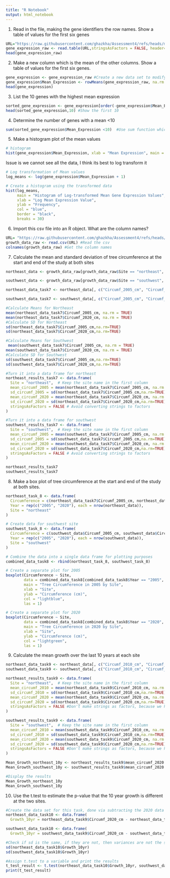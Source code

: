 ```yaml
---
title: "R Notebook"
output: html_notebook
---
```

1. Read in the file, making the gene identifiers the row names. Show a table of values for the first six genes

```r
URL="https://raw.githubusercontent.com/ghazkha/Assessment4/refs/heads/main/gene_expression.tsv"  
gene_expression_raw <- read.table(URL,stringsAsFactors = FALSE, header=TRUE, row.names=1)  #Reading the URL and formatting it correctly
head(gene_expression_raw)
```

2. Make a new column which is the mean of the other columns. Show a table of values for the first six genes.

```r
gene_expression <- gene_expression_raw #Create a new data set to modify, leave the original
gene_expression$Mean_Expression <- rowMeans(gene_expression_raw, na.rm = TRUE) #Finding the means of the rows, remove the empty values
head(gene_expression)
```

3.  List the 10 genes with the highest mean expression

```r
sorted_gene_expression <- gene_expression[order(-gene_expression$Mean_Expression), ] #Using the order function, sort the Mean expression in decreasing order
head(sorted_gene_expression,10) #Show the first 10
```


4. Determine the number of genes with a mean <10
```r
sum(sorted_gene_expression$Mean_Expression <10)  #Use sum function which counts the number of TRUE expressions, each row with Mean_Expression less than 10 will be TRUE
```

5. Make a histogram plot of the mean values

```r
# histogram
hist(gene_expression$Mean_Expression, xlab = "Mean Expression", main = "Histogram of Gene Expression Means")
```

Issue is we cannot see all the data, I think its best to log transform it

```r
# Log transformation of Mean values
log_means <- log(gene_expression$Mean_Expression + 1)

# Create a histogram using the transformed data
hist(log_means, 
     main = "Histogram of Log-transformed Mean Gene Expression Values", 
     xlab = "Log Mean Expression Value", 
     ylab = "Frequency", 
     col = "blue", 
     border = "black", 
     breaks = 30)
```


6. Import this csv file into an R object. What are the column names?

```r
URL= "https://raw.githubusercontent.com/ghazkha/Assessment4/refs/heads/main/growth_data.csv"
growth_data_raw <- read.csv(URL) #Read the csv
colnames(growth_data_raw) #Get the column names
```

7. Calculate the mean and standard deviation of tree circumference at the start and end of the study at both sites


```r
northeast_data <- growth_data_raw[growth_data_raw$Site == "northeast", ]

southwest_data <- growth_data_raw[growth_data_raw$Site == "southwest", ]

northeast_data_task7 <- northeast_data[, c("Circumf_2005_cm", "Circumf_2020_cm")]

southwest_data_task7 <- southwest_data[, c("Circumf_2005_cm", "Circumf_2020_cm")]

#Calculate Means for Northeast
mean(northeast_data_task7$Circumf_2005_cm, na.rm = TRUE)
mean(northeast_data_task7$Circumf_2020_cm, na.rm = TRUE)
#Calculate SD for Northeast
sd(northeast_data_task7$Circumf_2005_cm,na.rm=TRUE)
sd(northeast_data_task7$Circumf_2020_cm,na.rm=TRUE)

#Calculate Means for Southwest
 mean(southwest_data_task7$Circumf_2005_cm, na.rm = TRUE)
mean(southwest_data_task7$Circumf_2020_cm, na.rm = TRUE)
#Calculate SD for Southwest
sd(southwest_data_task7$Circumf_2005_cm,na.rm=TRUE)
sd(southwest_data_task7$Circumf_2020_cm,na.rm=TRUE)

#Turn it into a data frame for northeast
northeast_results_task7 <- data.frame(
  Site = "northeast",  # Keep the site name in the first column
  mean_circumf_2005 = mean(northeast_data_task7$Circumf_2005_cm, na.rm = TRUE),
  sd_circumf_2005 = sd(northeast_data_task7$Circumf_2005_cm,na.rm=TRUE),
  mean_circumf_2020 = mean(northeast_data_task7$Circumf_2020_cm, na.rm = TRUE),
  sd_circumf_2020 = sd(northeast_data_task7$Circumf_2020_cm,na.rm=TRUE),
  stringsAsFactors = FALSE # Avoid converting strings to factors
)

#Turn it into a data frame for southwest
southwest_results_task7 <- data.frame(
  Site = "southwest",  # Keep the site name in the first column
  mean_circumf_2005 = mean(southwest_data_task7$Circumf_2005_cm, na.rm = TRUE),
  sd_circumf_2005 = sd(southwest_data_task7$Circumf_2005_cm,na.rm=TRUE),
  mean_circumf_2020 = mean(southwest_data_task7$Circumf_2020_cm, na.rm = TRUE),
  sd_circumf_2020 = sd(southwest_data_task7$Circumf_2020_cm,na.rm=TRUE),
  stringsAsFactors = FALSE # Avoid converting strings to factors
)

northeast_results_task7
southwest_results_task7
```

8. Make a box plot of tree circumference at the start and end of the study at both sites.

```r
northeast_task_8 <- data.frame(
  Circumference = c(northeast_data_task7$Circumf_2005_cm, northeast_data_task7$Circumf_2020_cm),
  Year = rep(c("2005", "2020"), each = nrow(northeast_data)),
  Site = "northeast"
)

# Create data for southwest site
southwest_task_8 <- data.frame(
  Circumference = c(southwest_data$Circumf_2005_cm, southwest_data$Circumf_2020_cm),
  Year = rep(c("2005", "2020"), each = nrow(southwest_data)),
  Site = "southwest"
)

# Combine the data into a single data frame for plotting purposes
combined_data_task8 <- rbind(northeast_task_8, southwest_task_8)

# Create a separate plot for 2005
boxplot(Circumference ~ Site,
        data = combined_data_task8[combined_data_task8$Year == "2005", ],
        main = "Tree Circumference in 2005 by Site",
        xlab = "Site",
        ylab = "Circumference (cm)",
        col = "lightblue",
        las = 1)

# Create a separate plot for 2020
boxplot(Circumference ~ Site,
        data = combined_data_task8[combined_data_task8$Year == "2020", ],
        main = "Tree Circumference in 2020 by Site",
        xlab = "Site",
        ylab = "Circumference (cm)",
        col = "lightgreen",
        las = 1)
```
9. Calculate the mean growth over the last 10 years at each site

```r
northeast_data_task9 <- northeast_data[, c("Circumf_2010_cm", "Circumf_2020_cm")] #Subset the 2010 and 2020 data for northeast
southwest_data_task9 <- southwest_data[, c("Circumf_2010_cm", "Circumf_2020_cm")]#Subset the 2010 and 2020 data for southwest

northeast_results_task9 <- data.frame(
  Site = "northeast",  # Keep the site name in the first column
  mean_circumf_2010 = mean(northeast_data_task9$Circumf_2010_cm, na.rm = TRUE),
  sd_circumf_2010 = sd(northeast_data_task9$Circumf_2010_cm,na.rm=TRUE),
  mean_circumf_2020 = mean(northeast_data_task9$Circumf_2020_cm, na.rm = TRUE),
  sd_circumf_2020 = sd(northeast_data_task9$Circumf_2020_cm,na.rm=TRUE),
  stringsAsFactors = FALSE #Don't make strings as factors, because we have site name
)

southwest_results_task9 <- data.frame(
  Site = "southwest",  # Keep the site name in the first column
  mean_circumf_2010 = mean(southwest_data_task9$Circumf_2010_cm, na.rm = TRUE),
  sd_circumf_2010 = sd(southwest_data_task9$Circumf_2010_cm,na.rm=TRUE),
  mean_circumf_2020 = mean(southwest_data_task9$Circumf_2020_cm, na.rm = TRUE),
  sd_circumf_2020 = sd(southwest_data_task9$Circumf_2020_cm,na.rm=TRUE),
  stringsAsFactors = FALSE #Don't make strings as factors, because we have site name
)

Mean_Growth_northeast_10y <- northeast_results_task9$mean_circumf_2020 - northeast_results_task9$mean_circumf_2010 # Subtraction of 2020 and 2010 mean data
Mean_Growth_southwest_10y <- southwest_results_task9$mean_circumf_2020 - southwest_results_task9$mean_circumf_2010 # Subtraction of 2020 and 2010 mean data

#Display the results
Mean_Growth_northeast_10y
Mean_Growth_southwest_10y
```
10. Use the t.test to estimate the p-value that the 10 year growth is different at the two sites.


```r
#Create the data set for this task, done via subtracting the 2020 data from the 2010 data for growth over 10 years
northeast_data_task10 <- data.frame(
  Growth_10yr = northeast_data_task9$Circumf_2020_cm - northeast_data_task9$Circumf_2010_cm)

southwest_data_task10 <- data.frame(
  Growth_10yr = southwest_data_task9$Circumf_2020_cm - southwest_data_task9$Circumf_2010_cm)

#Check if sd is the same, if they are not, then variances are not the same for t-test
sd(northeast_data_task10$Growth_10yr)
sd(southwest_data_task10$Growth_10yr)

#Assign t.test to a variable and print the results
t_test_result <- t.test(northeast_data_task10$Growth_10yr, southwest_data_task10$Growth_10yr)
print(t_test_result)
```

